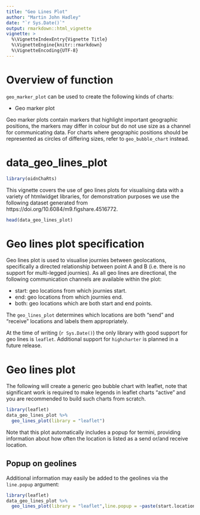 ```yaml
---
title: "Geo Lines Plot"
author: "Martin John Hadley"
date: "`r Sys.Date()`"
output: rmarkdown::html_vignette
vignette: >
  %\VignetteIndexEntry{Vignette Title}
  %\VignetteEngine{knitr::rmarkdown}
  %\VignetteEncoding{UTF-8}
---
```


<!-- ANY PACKAGES USED HERE MUST BE LOADED IN THE DESCRIPTION FILE AS WELL !-->

# Overview of function

`geo_marker_plot` can be used to create the following kinds of charts:

- Geo marker plot

Geo marker plots contain markers that highlight important geographic positions, the markers may differ in colour but do not use size as a channel for communicating data. For charts where geographic positions should be represented as circles of differing sizes, refer to `geo_bubble_chart` instead.

# data_geo_lines_plot

```r
library(oidnChaRts)
```

This vignette covers the use of geo lines plots for visualising data with a variety of htmlwidget libraries, for demonstration purposes we use the following dataset generated from https://doi.org/10.6084/m9.figshare.4516772. 

```r
head(data_geo_lines_plot)
```

# Geo lines plot specification

Geo lines plot is used to visualise journies between geolocations, specifically a directed relationship between point A and B (i.e. there is no support for multi-legged journies). As all geo lines are directional, the following communication channels are available within the plot:

- start: geo locations from which journies start.
- end: geo locations from which journies end.
- both: geo locations which are both start and end points.

The `geo_lines_plot` determines which locations are both "send" and "receive" locations and labels them appropriately.

At the time of writing (`r Sys.Date()`) the only library with good support for geo lines is `leaflet`. Additional support for `highcharter` is planned in a future release.

# Geo lines plot

The following will create a generic geo bubble chart with leaflet, note that significant work is required to make legends in leaflet charts "active" and you are recommended to build such charts from scratch.

```r
library(leaflet)
data_geo_lines_plot %>%
  geo_lines_plot(library = "leaflet")
```

Note that this plot automatically includes a popup for termini, providing information about how often the location is listed as a send or/and receive location.

## Popup on geolines

Additional information may easily be added to the geolines via the `line.popup` argument:

```r
library(leaflet)
data_geo_lines_plot %>%
  geo_lines_plot(library = "leaflet",line.popup = ~paste(start.location, "to", end.location))
```




